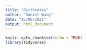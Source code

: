 ```yaml
---
title: "Birthrates"
author: "Daniel Wang"
date: "15/06/2021"
output: html_document
---
```


```r
knitr::opts_chunk$set(echo = TRUE)
library(tidyverse)
```

